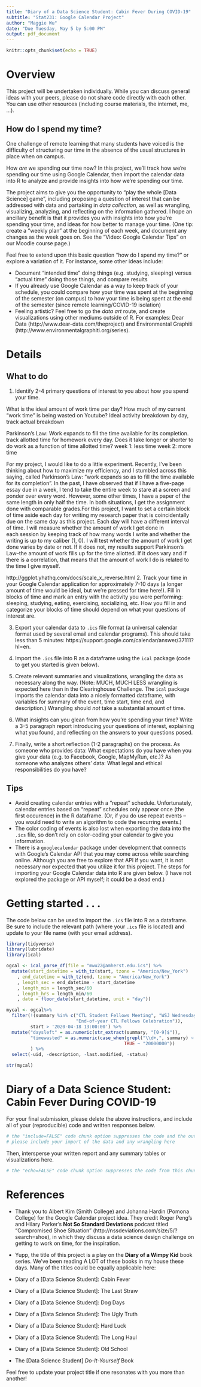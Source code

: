 ```yaml
---
title: "Diary of a Data Science Student: Cabin Fever During COVID-19"
subtitle: "Stat231: Google Calendar Project"
author: "Maggie Wu"
date: "Due Tuesday, May 5 by 5:00 PM"
output: pdf_document
---
```


```r
knitr::opts_chunk$set(echo = TRUE)
```

# Overview

This project will be undertaken individually.  While you can discuss general ideas with your peers, please do not share code directly with each other.  You can use other resources (including course materials, the internet, me, ...). 

## How do I spend my time?

One challenge of remote learning that many students have voiced is the difficulty of structuring our time in the absence of the usual structures in place when on campus. 

How *are* we spending our time now?  In this project, we'll track how we're spending our time using Google Calendar, then import the calendar data into R to analyze and provide insights into how we're spending our time.

The project aims to give you the opportunity to "play the whole [Data Science] game", including proposing a question of interest that can be addressed with data and partaking in *data collection*, as well as wrangling, visualizing, analyzing, and reflecting on the information gathered.  I hope an ancillary benefit is that it provides you with insights into how you're spending your time, and ideas for how better to manage your time.  (One tip: create a "weekly plan" at the beginning of each week, and document any changes as the week goes on.  See the "Video: Google Calendar Tips" on our Moodle course page.)

Feel free to extend upon this basic question "how do I spend my time?" or explore a variation of it.  For instance, some other ideas include:

- Document "intended time" doing things (e.g. studying, sleeping) versus "actual time" doing those things, and compare results
- If you already use Google Calendar as a way to keep track of your schedule, you could compare how your time was spent at the beginning of the semester (on campus) to how your time is being spent at the end of the semester (since remote learning/COVID-19 isolation) 
- Feeling artistic?  Feel free to go the *data art* route, and create visualizations using other mediums outside of R.  For examples: Dear Data (http://www.dear-data.com/theproject) and Environmental Graphiti (http://www.environmentalgraphiti.org/series).


# Details

## What to do

1. Identify 2-4 primary questions of interest to you about how you spend your time.

What is the ideal amount of work time per day? How much of my current "work time" is being wasted on Youtube?
Ideal activity breakdown by day, track actual breakdown

Parkinson's Law: Work expands to fill the time available for its completion. track allotted time for homework every day. Does it take longer or shorter to do work as a function of time allotted time? week 1: less time week 2: more time

For my project, I would like to do a little experiment. Recently, I've been thinking about how to maximize my efficiency, and I stumbled across this saying, called Parkinson's Law: "work expands so as to fill the time available for its completion". In the past, I have observed that if I have a five-page essay due in a week, I tend to take the entire week to stare at a screen and ponder over every word. However, some other times, I have a paper of the same length in only half the time. In both situations, I get the assignment done with comparable grades.For this project, I want to set a certain block of time aside each day for writing my research paper that is coincidentally due on the same day as this project. Each day will have a different interval of time. I will measure whether the amount of work I get done in each session by keeping track of how many words I write and whether the writing is up to my caliber (1, 0). I will test whether the amount of work I get done varies by date or not. If it does not, my results support Parkinson's Law--the amount of work fills up for the time allotted. If it does vary and if there is a correlation, that means that the amount of work I do is related to the time I give myself.

http://ggplot.yhathq.com/docs/scale_x_reverse.html
2. Track your time in your Google Calendar application for approximately 7-10 days (a longer amount of time would be ideal, but we're pressed for time here!).  Fill in blocks of time and mark an entry with the activity you were performing: sleeping, studying, eating, exercising, socializing, etc.  How you fill in and categorize your blocks of time should depend on what your questions of interest are.  

3. Export your calendar data to `.ics` file format (a universal calendar format used by several email and calendar programs).  This should take less than 5 minutes: https://support.google.com/calendar/answer/37111?hl=en.  

4. Import the `.ics` file into R as a dataframe using the `ical` package (code to get you started is given below).

5. Create relevant summaries and visualizations, wrangling the data as necessary along the way.  (Note: MUCH, MUCH LESS wrangling is expected here than in the Clearinghouse Challenge.  The `ical` package imports the calendar data into a nicely formatted dataframe, with variables for summary of the event, time start, time end, and description.)  Wrangling should *not* take a substantial amount of time. 

6. What insights can you glean from how you're spending your time?  Write a 3-5 paragraph report introducing your questions of interest, explaining what you found, and reflecting on the answers to your questions posed.  

7. Finally, write a short reflection (1-2 paragraphs) on the process.  As someone who provides data: What expectations do you have when you give your data (e.g. to Facebook, Google, MapMyRun, etc.)?  As someone who analyzes others' data: What legal and ethical responsibilities do you have?


## Tips

- Avoid creating calendar entries with a "repeat" schedule.  Unfortunately, calendar entries based on "repeat" schedules only appear once (the first occurence) in the R dataframe.  (Or, if you do use repeat events -- you would need to write an algorithm to code the recurring events.)
- The color coding of events is also lost when exporting the data into the `.ics` file, so don't rely on color-coding your calendar to give you information.
- There is a `googlecalendar` package under development that connects with Google's Calendar API that you may come across while searching online.  Although you are free to explore that API if you want, it is not necessary nor expected that you utilize it for this project.  The steps for importing your Google Calendar data into R are given below.  (I have not explored the package or API myself; it could be a dead end.)

\newpage
# Getting started . . .

The code below can be used to import the `.ics` file into R as a dataframe.  Be sure to include the relevant path (where your `.ics` file is located) and update to your file name (with your email address).

```r
library(tidyverse)
library(lubridate)
library(ical)

ogcal <- ical_parse_df(file = "mwu22@amherst.edu.ics") %>%
  mutate(start_datetime = with_tz(start, tzone = "America/New_York")
    , end_datetime = with_tz(end, tzone = "America/New_York")
    , length_sec = end_datetime - start_datetime
    , length_min = length_sec/60
    , length_hrs = length_min/60
    , date = floor_date(start_datetime, unit = "day")) 

mycal <- ogcal%>%
  filter(!(summary %in% c("CTL Student Fellows Meeting", "WSJ Wednesday", 
                          "End-of-year CTL Fellows Celebration")),
         start > '2020-04-18 13:00:00') %>%
  mutate("daysleft" = as.numeric(str_extract(summary, "[0-9]$")),
         "timewasted" = as.numeric(case_when(grepl("\\d+,", summary) ~ str_extract(summary, "\\d+"),
                                            TRUE ~ "20000000")) 
         ) %>%
  select(-uid, -description, -last.modified, -status)

str(mycal)
```

\newpage
# Diary of a Data Science Student: Cabin Fever During COVID-19



For your final submission, please delete the above instructions, and include all of your (reproducible) code and written responses below.

```r
# the "include=FALSE" code chunk option suppresses the code and the output from this chunk from appearing in the knit file
# please include your import of the data and any wrangling here
```

Then, intersperse your written report and any summary tables or visualizations here.

```r
# the "echo=FALSE" code chunk option suppresses the code from this chunk from appearing in the knit file, but the code will still evaluate and the output will show up in the knit file
```


\newpage
# References

- Thank you to Albert Kim (Smith College) and Johanna Hardin (Pomona College) for the Google Calendar project idea.  They credit Roger Peng's and Hilary Parker's **Not So Standard Deviations** podcast titled "Compromised Shoe Situation" (http://nssdeviations.com/size/5/?search=shoe), in which they discuss a data science design challenge on getting to work on time, for the inspiration.

- Yupp, the title of this project is a play on the **Diary of a Wimpy Kid** book series.  We've been reading A LOT of these books in my house these days.  Many of the titles could be equally applicable here:
- Diary of a [Data Science Student]: Cabin Fever
- Diary of a [Data Science Student]: The Last Straw
- Diary of a [Data Science Student]: Dog Days
- Diary of a [Data Science Student]: The Ugly Truth
- Diary of a [Data Science Student]: Hard Luck
- Diary of a [Data Science Student]: The Long Haul
- Diary of a [Data Science Student]: Old School 
- The [Data Science Student] *Do-It-Yourself* Book

Feel free to update your project title if one resonates with you more than another!